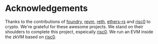 # Acknowledgements

Thanks to the contributions of [foundry](https://github.com/foundry-rs/foundry), [revm](https://github.com/bluealloy/revm), [reth](https://github.com/paradigmxyz/reth), [ethers-rs](https://github.com/gakonst/ethers-rs) and [risc0](https://github.com/risc0/risc0) to crypto. We're grateful for these awesome projects.
We stand on their shoulders to complete this project, espeically [risc0](https://github.com/risc0/risc0). We run an EVM inside the zkVM based on [risc0](https://github.com/risc0/risc0).
